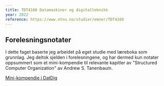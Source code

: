 ```yaml
---
title: TDT4160 Datamaskiner og digitalteknikk
year: 2022
reference: https://www.ntnu.no/studier/emner/TDT4160
---
```


## Forelesningsnotater

I dette faget baserte jeg arbeidet på eget studie med læreboka som grunnlag. Jeg deltok sjelden i forelesningene, og har
dermed kun notater oppsummert som et mini-kompendie til relevante kapitler av "Structured Computer Organization" av
Andrew S. Tanenbaum.

[Mini-kompendie i DatDig](/attachments/tdt4160/datdig-kompendie.pdf)
